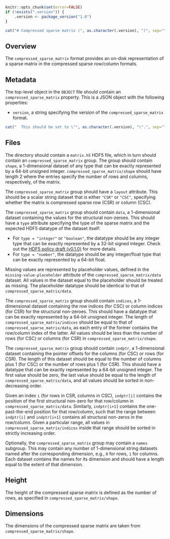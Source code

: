 ```r
knitr::opts_chunk$set(error=FALSE)
if (!exists(".version")) {
    .version <- package_version("1.0")
}
```

```r
cat("# Compressed sparse matrix (", as.character(.version), ")", sep="")
```

## Overview

The `compressed_sparse_matrix` format provides an on-disk representation of a sparse matrix in the compressed sparse row/column formats.

## Metadata

The top-level object in the `OBJECT` file should contain an `compressed_sparse_matrix` property.
This is a JSON object with the following properties:

- `version`, a string specifying the version of the `compressed_sparse_matrix` format.
```r
cat("  This should be set to \"", as.character(.version), "\".", sep="")
```

## Files

The directory should contain a `matrix.h5` HDF5 file, which in turn should contain an `compressed_sparse_matrix` group.
The group should contain `shape`, a 1-dimensional dataset of any type that can be exactly represented by a 64-bit unsigned integer.
`compressed_sparse_matrix/shape` should have length 2 where the entries specify the number of rows and columns, respectively, of the matrix.

The `compressed_sparse_matrix` group should have a `layout` attribute.
This should be a scalar string dataset that is either `"CSR"` or `"CSC"`, specifying whether the matrix is compressed sparse row (CSR) or column (CSC).

The `compressed_sparse_matrix` group should contain `data`, a 1-dimensional dataset containing the values for the structural non-zeroes.
This should have a `type` attribute specifying the type of the sparse matrix and the expected HDF5 datatype of the dataset itself:

- For `type = "integer"` or `"boolean"`, the datatype should be any integer type that can be exactly represented by a 32-bit signed integer.
  Check out the [HDF5 policy draft (v0.1.0)](https://github.com/ArtifactDB/Bioc-HDF5-policy/tree/v0.1.0) for more details.
- For `type = "number"`, the datatype should be any integer/float type that can be exactly represented by a 64-bit float.

Missing values are represented by placeholder values, defined in the `missing-value-placeholder` attribute of the `compressed_sparse_matrix/data` dataset.
All values in the dataset equal to the placeholder should be treated as missing.
The placeholder datatype should be identical to that of `compressed_sparse_matrix/data`.

The `compressed_sparse_matrix` group should contain `indices`, a 1-dimensional dataset containing the row indices (for CSC) or column indices (for CSR) for the structural non-zeroes.
This should have a datatype that can be exactly represented by a 64-bit unsigned integer.
The length of `compressed_sparse_matrix/indices` should be equal to that of `compressed_sparse_matrix/data`, as each entry of the former contains the row/column index of the latter.
All values should be less than the number of rows (for CSC) or columns (for CSR) in `compressed_sparse_matrix/shape`.

The `compressed_sparse_matrix` group should contain `indptr`, a 1-dimensional dataset containing the pointer offsets for the columns (for CSC) or rows (for CSR).
The length of this dataset should be equal to the number of columns plus 1 (for CSC) or the number of rows plus 1 (for CSR).
This should have a datatype that can be exactly represented by a 64-bit unsigned integer.
The first value should be zero, the last value should be equal to the length of `compressed_sparse_matrix/data`, and all values should be sorted in non-decreasing order.

Given an index `i` (for rows in CSR, columns in CSC), `indptr[i]` contains the position of the first structural non-zero for that row/column in `compressed_sparse_matrix/data`.
Similarly, `indptr[i+1]` contains the one-past-the-end position for that row/column, such that the range between `indptr[i]` and `indptr[i+1]` contains all structural non-zeros in the row/column.
Given a particular range, all values in `compressed_sparse_matrix/indices` inside that range should be sorted in strictly increasing order.

Optionally, the `compressed_sparse_matrix` group may contain a `names` subgroup.
This may contain any number of 1-dimensional string datasets named after the corresponding dimension, e.g., `0` for rows, `1` for columns.
Each dataset contains the names for its dimension and should have a length equal to the extent of that dimension.

## Height

The height of the compressed sparse matrix is defined as the number of rows, as specified in `compressed_sparse_matrix/shape`.

## Dimensions

The dimensions of the compressed sparse matrix are taken from `compressed_sparse_matrix/shape`.
